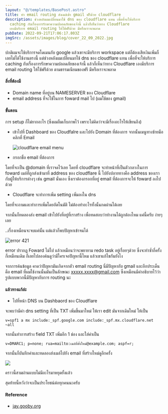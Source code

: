 ```yaml
---
layout: "@/templates/BasePost.astro"
title: ทำ email routing ส่งเมล์เข้า gmail ฟรีด้วย cloudflare
description: ช่วงหลังผมเปลี่ยนมาใช้ dns ของ cloudflare แทน เพื่อที่จะให้บริการ
  caching กับเรื่องการรักษาความปลอดภัยของเจ้านี้ แล้วก็เห็นว่าทาง Cloudflare
  เองมีบริการ email routing ให้ใช้ฟรีด้วย มีหรือเราจะพลาด
pubDate: 2022-09-21T17:06:17.803Z
imgSrc: /assets/images/blog/cover_22_09_2022.jpg
---
```

ปกติผมจะใช้บริการจดโดเมนกับ google แล้วเขาจะมีบริการ workspace แต่ก็ต้องเสียเงินเพิ่มก็เลยไม่ได้ใช้งานตรงนี้ แต่ช่วงหลังผมเปลี่ยนมาใช้ dns ของ cloudflare แทน เพื่อที่จะให้บริการ caching กับเรื่องการรักษาความปลอดภัยของเจ้านี้ แล้วก็เห็นว่าทาง Cloudflare เองมีบริการ email routing ให้ใช้ฟรีด้วย ตามธรรมเนียมของฟรี มีหรือเราจะพลาด

#### สิ่งที่ต้องมี

* Domain name ที่อยู่บน NAMESERVER ของ Cloudflare
* email address ที่จะใช้ในการ foward mail ไป (ผมใช้ของ gmail)

#### ขั้นตอน

การ setup ก็ไม่ยากอะไร (ซึ่งผมลืมเก็บภาพไว้ เพราะไม่คิดว่าจะมีเรื่องอะไรให้เขียนถึง) 

* เข้าไปที่ Dashboard ของ Cloudfalre และไปยัง Domain ที่ต้องการ จากนั้นเมนูทางซ้ายมือคลิกที่ Email

  ![cloudflare email menu](/assets/images/blog/screen-shot-2565-09-22-at-00.32.32.png)
* กรอกชื่อ email ที่ต้องการ 

โดยที่จะเป็น @domain ที่เราจดไว้เลย โดยที่ cloudflare จะทำหน้าที่เป็นตัวกลางในการ foward เมล์ที่ถูกส่งเข้ามาที่ address ของ cloudflare นี้ ไปยังปลายทางคือ address ของเรากับผู้ให้บริการต่างๆ เช่น gmail นั่นเอง ซึ่งเราต้องกรอกที่อยู่ email ที่ต้องการจะให้ foward ลงไปด้วย

* Cloudflare จะทำการเพิ่ม setting เพิ่มลงใน dns

โดยที่จะถามและทำการเพิ่มโดยอัตโนมัติ ไม่ต้องทำอะไรทั้งนั้นกดผ่านได้เลย

จากนั้นก็ทดลองส่ง email เข้าไปยังที่อยู่ที่เราสร้าง เพื่อทดสอบว่าทำงานได้ถูกต้องไหม แค่นี้ครับ ง่ายๆเลย

..เรื่องเหมือนจะจบแค่นั้น แต่แล้วก็พบปัญหาเข้าจนได้

![error 421](/assets/images/blog/screen-shot-2565-09-22-at-00.35.38.png)

error ปรากฎ Foward ไม่ไป แล้วเหมือนว่าจะพยายาม redo task อยู่เรื่อยๆด้วย ซึ่งจะทำซ้ำกี่ครั้งก็เหมือนเดิม ก็เลยไปลองค้นดูว่ามีใครเจอปัญหานี้ไหม แล้วเขาแก้ไขกันยังไง

จากการค้นข้อมูล คาดว่าปัญหามันเกิดจากตัว email routing นี่มีปัญหากับ gmail และอีกประเด็นคือ email ที่ผมใช้งานนั้นมันเป็นลักษณะ xxxxx.xxxx@gmail.com ซึ่งเหมือนมีคำอธิบายไว้ว่ารูปแบบพวกนี้มีปัญหากับการ routing นะ

#### แล้วทางแก้ล่ะ

* ไปที่หน้า DNS บน Dashbaord ของ Cloudflare

จะพบว่ามีค่า dns setting ที่เป็น TXT เพิ่มขึ้นมาใหม่ ให้เรา edit มันจากเดิมใหม่ ให้เป็น

```
v=spf1 a mx include:_spf.google.com include:_spf.mx.cloudflare.net  ~all
```

จากนั้นทำการสร้าง field TXT เพิ่มอีก 1 ช่อง และใส่ค่าเป็น

```
v=DMARC1; p=none; rua=mailto:เมล์ที่ตั้งใหม่@example.com; aspf=r;
```

จากนั้นก็บันทึกค่าและทดลองส่งเมล์ไปยัง email ที่สร้างใหม่ดูอีกครั้ง

![](/assets/images/blog/screen-shot-2565-09-22-at-00.49.36.png)

คราวนี้สามผ่านแบบไม่มีอะไรมาหยุดยั้งแล้ว

สุดท้ายนี้หวังว่าจะเป็นประโยชน์ต่อทุกคนนะครับ



#### Reference

* [jay.gooby.org](https://jay.gooby.org/2022/05/06/use-a-basic-gmail-account-to-send-mail-as-with-a-domain-that-uses-cloudflare-email-routing)